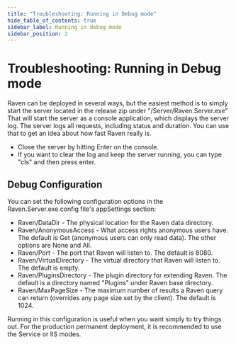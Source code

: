```yaml
---
title: "Troubleshooting: Running in Debug mode"
hide_table_of_contents: true
sidebar_label: Running in debug mode
sidebar_position: 2
---
```



# Troubleshooting: Running in Debug mode

Raven can be deployed in several ways, but the easiest method is to simply start the server located in the release zip under "/Server/Raven.Server.exe"
That will start the server as a console application, which displays the server log.
The server logs all requests, including status and duration. You can use that to get an idea  about how fast Raven really is.

* Close the server by hitting Enter on the console.
* If you want to clear the log and keep the server running, you can type "cls" and then press enter.

## Debug Configuration

You can set the following configuration options in the Raven.Server.exe.config file's appSettings section:

* Raven/DataDir - The physical location for the Raven data directory.
* Raven/AnonymousAccess - What access rights anonymous users have. The default is Get (anonymous users can only read data). The other options are None and All.
* Raven/Port - The port that Raven will listen to. The default is 8080.
* Raven/VirtualDirectory - The virtual directory that Raven will listen to. The default is empty.
* Raven/PluginsDirectory - The plugin directory for extending Raven. The default is a directory named "Plugins" under Raven base directory.
* Raven/MaxPageSize - The maximum number of results a Raven query can return (overrides any page size set by the client). The default is 1024.

Running in this configuration is useful when you want simply to try things out. For the production permanent deployment, it is recommended to use the Service or IIS modes.
